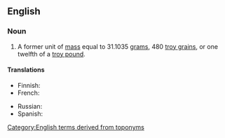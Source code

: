 {{also|troyounce}}
==English==

===Noun===
{{en-noun}}

# A former unit of [[mass]] equal to 31.1035 [[gram]]s, 480 [[troy grain]]s, or one twelfth of a [[troy pound]].

====Translations====
{{trans-top|historical unit}}
* Finnish: {{t|fi|troy-unssi}}
* French: {{t+|fr|once troy|f}}
{{trans-mid}}
* Russian: {{t+|ru|тро́йская у́нция|f}}
* Spanish: {{t+|es|onza troy|f}}
{{trans-bottom}}

[[Category:English terms derived from toponyms]]